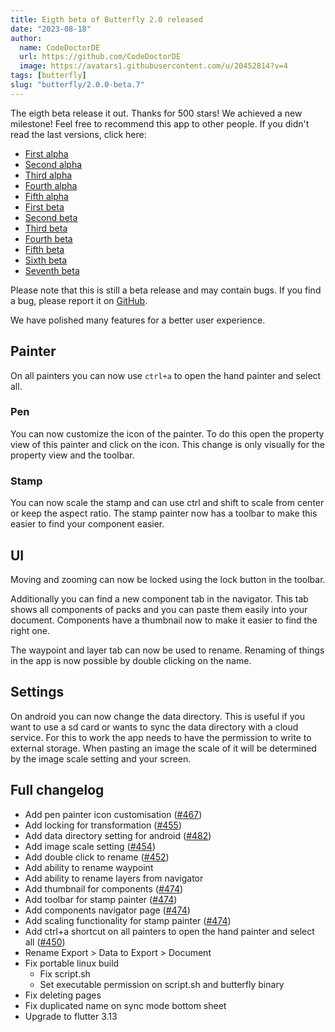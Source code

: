 ```yaml
---
title: Eigth beta of Butterfly 2.0 released
date: "2023-08-18"
author:
  name: CodeDoctorDE
  url: https://github.com/CodeDoctorDE
  image: https://avatars1.githubusercontent.com/u/20452814?v=4
tags: [butterfly]
slug: "butterfly/2.0.0-beta.7"
---
```


The eigth beta release it out. Thanks for 500 stars! We achieved a new milestone!
Feel free to recommend this app to other people.
If you didn't read the last versions, click here:

- [First alpha](/butterfly/2.0.0-alpha.0)
- [Second alpha](/butterfly/2.0.0-alpha.1)
- [Third alpha](/butterfly/2.0.0-alpha.2)
- [Fourth alpha](/butterfly/2.0.0-alpha.3)
- [Fifth alpha](/butterfly/2.0.0-alpha.4)
- [First beta](/butterfly/2.0.0-beta.0)
- [Second beta](/butterfly/2.0.0-beta.1)
- [Third beta](/butterfly/2.0.0-beta.2)
- [Fourth beta](/butterfly/2.0.0-beta.3)
- [Fifth beta](/butterfly/2.0.0-beta.4)
- [Sixth beta](/butterfly/2.0.0-beta.5)
- [Seventh beta](/butterfly/2.0.0-beta.6)

Please note that this is still a beta release and may contain bugs. If you find a bug, please report it on [GitHub](https://linwood.dev/butterfly/report).

We have polished many features for a better user experience.

## Painter

On all painters you can now use `ctrl+a` to open the hand painter and select all.

### Pen

You can now customize the icon of the painter. To do this open the property view of this painter and click on the icon.
This change is only visually for the property view and the toolbar.

### Stamp

You can now scale the stamp and can use ctrl and shift to scale from center or keep the aspect ratio. The stamp painter now has a toolbar to make this easier to find your component easier.

## UI

Moving and zooming can now be locked using the lock button in the toolbar.

Additionally you can find a new component tab in the navigator. This tab shows all components of packs and you can paste them easily into your document.
Components have a thumbnail now to make it easier to find the right one.

The waypoint and layer tab can now be used to rename.
Renaming of things in the app is now possible by double clicking on the name.

## Settings

On android you can now change the data directory. This is useful if you want to use a sd card or wants to sync the data directory with a cloud service.
For this to work the app needs to have the permission to write to external storage.
When pasting an image the scale of it will be determined by the image scale setting and your screen.

## Full changelog

* Add pen painter icon customisation ([#467](https://github.com/LinwoodDev/Butterfly/issues/467))
* Add locking for transformation ([#455](https://github.com/LinwoodDev/Butterfly/issues/455))
* Add data directory setting for android ([#482](https://github.com/LinwoodDev/Butterfly/issues/482))
* Add image scale setting ([#454](https://github.com/LinwoodDev/Butterfly/issues/454))
* Add double click to rename ([#452](https://github.com/LinwoodDev/Butterfly/issues/452))
* Add ability to rename waypoint
* Add ability to rename layers from navigator
* Add thumbnail for components ([#474](https://github.com/LinwoodDev/Butterfly/issues/474))
* Add toolbar for stamp painter ([#474](https://github.com/LinwoodDev/Butterfly/issues/474))
* Add components navigator page ([#474](https://github.com/LinwoodDev/Butterfly/issues/474))
* Add scaling functionality for stamp painter ([#474](https://github.com/LinwoodDev/Butterfly/issues/474))
* Add ctrl+a shortcut on all painters to open the hand painter and select all ([#450](https://github.com/LinwoodDev/Butterfly/issues/450))
* Rename Export > Data to Export > Document
* Fix portable linux build
  * Fix script.sh
  * Set executable permission on script.sh and butterfly binary
* Fix deleting pages
* Fix duplicated name on sync mode bottom sheet
* Upgrade to flutter 3.13
